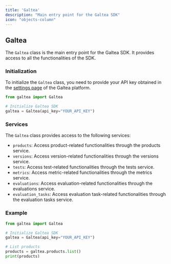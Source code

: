 ```yaml
---
title: 'Galtea'
description: "Main entry point for the Galtea SDK"
icon: "objects-column"
---
```


## Galtea

The `Galtea` class is the main entry point for the Galtea SDK. It provides access to all the functionalities of the SDK.

### Initialization

To initialize the `Galtea` class, you need to provide your API key obtained in the [settings page](https://platform.galtea.ai/settings) of the Galtea platform.

```python
from galtea import Galtea

# Initialize Galtea SDK
galtea = Galtea(api_key="YOUR_API_KEY")
```

### Services

The `Galtea` class provides access to the following services:

- `products`: Access product-related functionalities through the products service.
- `versions`: Access version-related functionalities through the versions service.
- `tests`: Access test-related functionalities through the tests service.
- `metrics`: Access metric-related functionalities through the metrics service.
- `evaluations`: Access evaluation-related functionalities through the evaluations service.
- `evaluation_tasks`: Access evaluation task-related functionalities through the evaluation tasks service.

### Example

```python
from galtea import Galtea

# Initialize Galtea SDK
galtea = Galtea(api_key="YOUR_API_KEY")

# List products
products = galtea.products.list()
print(products)
```